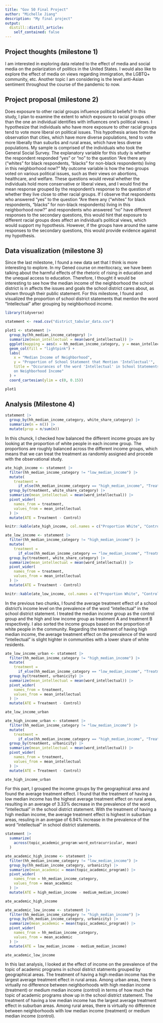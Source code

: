 ```yaml
---
title: "Gov 50 Final Project"
author: "Michelle Jiang"
description: "My final project"
output:
  distill::distill_article:
    self_contained: false
---
```




## Project thoughts (milestone 1)

I am interested in exploring data related to the effect of media and social media on the polarization of politics in the United States. I would also like to explore the effect of media on views regarding immigration, the LGBTQ+ community, etc. Another topic I am considering is the level anti-Asian sentiment throughout the course of the pandemic to now. 

## Project proposal (milestone 2)
Does exposure to other racial groups influence political beliefs? In this study, I plan to examine the extent to which exposure to racial groups other than the one an individual identifies with influences one’s political views. I hypothesize that individuals who have more exposure to other racial groups tend to vote more liberal on political issues. This hypothesis arises from the observation that cities, which have more diverse populations, tend to vote more liberally than suburbs and rural areas, which have less diverse populations. My sample is comprised of the individuals who took the General Social Survey. The explanatory variable for this study is whether the respondent responded “yes” or “no” to the question “Are there any (“whites” for black respondents, “blacks” for non-black respondents) living in this neighborhood now?” My outcome variable is how the two groups voted on various political issues, such as their views on abortions, healthcare, and welfare. These questions would reveal whether the individuals hold more conservative or liberal views, and I would find the mean response grouped by the respondent’s response to the question of whether they live close to other racial groups. If I observe that respondents who answered “yes” to the question “Are there any (“whites” for black respondents, “blacks” for non-black respondents) living in this neighborhood now?” and respondents who answered “no” have different responses to the secondary questions, this would hint that exposure to different racial groups does affect an individual’s political views, which would support my hypothesis. However, if the groups have around the same responses to the secondary questions, this would provide evidence against my hypothesis. 


## Data visualization (milestone 3)

Since the last milestone, I found a new data set that I think is more interesting to explore. In my Gened course on meritocracy, we have been talking about the harmful effects of the rhetoric of rising in education and the unequal access to education. Therefore, I thought it would be interesting to see how the median income of the neighborhood the school district is in affects the issues and goals the school district cares about, as shown through their public statement. For this milestone, I found and visualized the proportion of school district statements that mention the word "Intellectual" after grouping by neighborhood income.  

```r
library(tidyverse) 

statement <- read.csv("district_tabular_data.csv")
```

```r
plot1 <- statement |>
  group_by(hh_median_income_category) |>
  summarize(mean_intellectual = mean(word_intellectual)) |>
  ggplot(mapping = aes(x = hh_median_income_category, y = mean_intellectual)) + 
  geom_col(fill = "lightpink") +
  labs(
    x = "Median Income of Neighborhood",
    y = "Proportion of School Statement that Mention 'Intellectual'",
    title = "Occurances of the word 'Intellectual' in School Statements Based 
    on Neighborhood Income"
  ) +
  coord_cartesian(ylim = c(0, 0.15))

plot1
```

## Analysis (Milestone 4)

```r
statement |>
  group_by(hh_median_income_category, white_share_category) |>
  summarize(n = n()) |>
  mutate(prop = n/sum(n))
```

In this chunck, I checked how balanced the different income groups are by looking at the proportion of white people in each income group. The proportions are roughly balanced across the different income groups, which means that we can treat the treatment as randomly assigned and procede with the observational study. 

```r
ate_high_income <- statement |>
  filter(hh_median_income_category != "low_median_income") |>
  mutate(
    treatment = 
      if_else(hh_median_income_category == "high_median_income", "Treatment", "Control")) |>
  group_by(treatment, white_share_category) |>
  summarize(mean_intellectual = mean(word_intellectual)) |>
  pivot_wider(
    names_from = treatment,
    values_from = mean_intellectual
  ) |>
  mutate(ATE = Treatment - Control)

knitr::kable(ate_high_income, col.names = c("Proportion White", "Control", "Treatment", "ATE"))
```

```r
ate_low_income <- statement |>
  filter(hh_median_income_category != "high_median_income") |>
  mutate(
    treatment = 
      if_else(hh_median_income_category == "low_median_income", "Treatment", "Control")) |>
  group_by(treatment, white_share_category) |>
  summarize(mean_intellectual = mean(word_intellectual)) |>
  pivot_wider(
    names_from = treatment,
    values_from = mean_intellectual
  ) |>
  mutate(ATE = Treatment - Control)

knitr::kable(ate_low_income, col.names = c("Proportion White", "Control", "Treatment", "ATE"))
```

In the previous two chunks, I found the average treatment effect of a school district's income level on the prevalence of the word "intellectual" in the school district statement. I treated the median income group as the control group and the high and low income group as treatment A and treatment B respectively. I also sorted the income groups based on the proportion of white people in the community. Regarding the treatment of having high median income, the average treatment effect on the prevalence of the word "intellectual" is slight highter in communities with a lower share of white residents. 

```r
ate_low_income_urban <- statement |>
  filter(hh_median_income_category != "high_median_income") |>
  mutate(
    treatment = 
      if_else(hh_median_income_category == "low_median_income", "Treatment", "Control")) |>
  group_by(treatment, urbanicity) |>
  summarize(mean_intellectual = mean(word_intellectual)) |>
  pivot_wider(
    names_from = treatment,
    values_from = mean_intellectual
  ) |>
  mutate(ATE = Treatment - Control)

ate_low_income_urban
```

```r
ate_high_income_urban <- statement |>
  filter(hh_median_income_category != "low_median_income") |>
  mutate(
    treatment = 
      if_else(hh_median_income_category == "high_median_income", "Treatment", "Control")) |>
  group_by(treatment, urbanicity) |>
  summarize(mean_intellectual = mean(word_intellectual)) |>
  pivot_wider(
    names_from = treatment,
    values_from = mean_intellectual
  ) |>
  mutate(ATE = Treatment - Control)

ate_high_income_urban
```

For this part, I grouped the income groups by the geographical area and found the average treatment effect. I found that the treatment of having a low median income has the highest average treatment effect on rural areas, resulting in an average of 3.33% decrease in the prevalence of the word "intellectual" in the school district statement. With the treatment of having a high median income, the average treatment effect is highest in suburban areas, resuling in an avergae of 6.94% increase in the prevalence of the word "intellectual" in school district statements. 

```r
statement |>
  summarize(
    across(topic_academic_program:word_extracurricular, mean)
  )
```

```r
ate_academic_high_income <- statement |>
  filter(hh_median_income_category != "low_median_income") |>
  group_by(hh_median_income_category, urbanicity) |>
  summarize(mean_academic = mean(topic_academic_program)) |>
  pivot_wider(
    names_from = hh_median_income_category,
    values_from = mean_academic
  ) |>
  mutate(ATE = high_median_income - medium_median_income)

ate_academic_high_income
```

```r
ate_academic_low_income <- statement |>
  filter(hh_median_income_category != "high_median_income") |>
  group_by(hh_median_income_category, urbanicity) |>
  summarize(mean_academic = mean(topic_academic_program)) |>
  pivot_wider(
    names_from = hh_median_income_category,
    values_from = mean_academic
  ) |>
  mutate(ATE = low_median_income - medium_median_income)

ate_academic_low_income
```

In this last analysis, I looked at the effect of income on the prevalence of the topic of academic programs in school district statments grouped by geographical areas. The treatment of having a high median income has the largest average treatment effect in rural areas. Among urban areas, there is virtually no difference between neighborhoods with high median income (treatment) or medium median income (control) in terms of how much the topic of academic programs show up in the school district statement. The treatment of having a low median income has the largest average treatment effect in suburban areas. Among rural areas, there is virtually no difference between neighborhoods with low median income (treatment) or medium median income (control). 